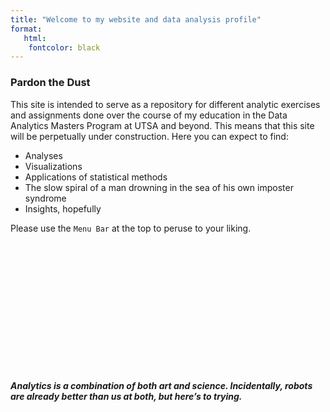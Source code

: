 ```yaml
---
title: "Welcome to my website and data analysis profile"
format: 
   html:
    fontcolor: black
---
```


### Pardon the Dust

This site is intended to serve as a repository for different analytic exercises and assignments done over the course of my education in the Data Analytics Masters Program at UTSA and beyond. This means that this site will be perpetually under construction. Here you can expect to find:

-   Analyses
-   Visualizations
-   Applications of statistical methods
-   The slow spiral of a man drowning in the sea of his own imposter syndrome
-   Insights, hopefully

Please use the `Menu Bar` at the top to peruse to your liking.
\
\
\
\
\
\
\
\
\
\
\
\
\
\

***Analytics is a combination of both art and science. Incidentally, robots are already better than us at both, but here's to trying.***
